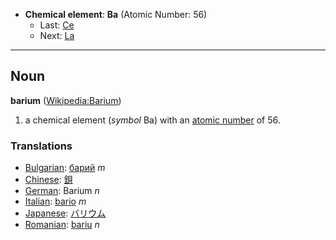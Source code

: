 *'''Chemical element''': '''Ba''' (Atomic Number: 56)
**Last: [[Caesium|Ce]]
**Next: [[Lanthanum|La]]
----
== Noun ==
'''barium''' ([[en:Barium|Wikipedia:Barium]])

# a chemical element (''symbol'' Ba) with an [[atomic number]] of 56.

===Translations===
*[[Bulgarian]]: [[барий]] ''m''
*[[Chinese]]: [[鋇]]
*[[German]]: Barium ''n''
*[[Italian]]: [[bario]] ''m''
*[[Japanese]]: [[バリウム]]
*[[Romanian]]: [[bariu]] ''n''